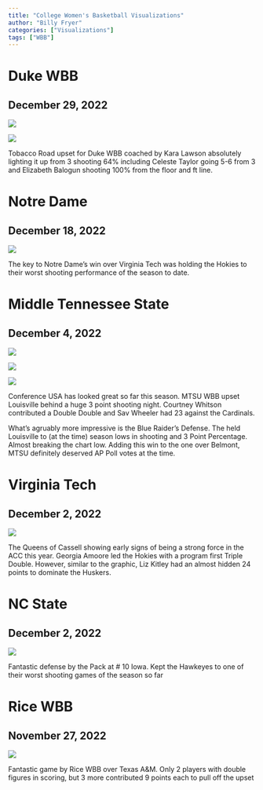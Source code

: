 ```yaml
---
title: "College Women's Basketball Visualizations"
author: "Billy Fryer"
categories: ["Visualizations"]
tags: ["WBB"]
---
```


# Duke WBB
## December 29, 2022

![](Plots/Duke Ind Shooting vs NC State.png)

![](Plots/Duke WBB Shooting By Game.png)

Tobacco Road upset for Duke WBB  coached by Kara Lawson absolutely lighting it up from 3 shooting 64% including Celeste Taylor going 5-6 from 3 and Elizabeth Balogun shooting 100% from the floor and ft line.

# Notre Dame
## December 18, 2022

![](Plots/Virginia Tech WBB Shooting By Game.png)

The key to Notre Dame's win over Virginia Tech was holding the Hokies to their worst shooting performance of the season to date.

# Middle Tennessee State
## December 4, 2022

![](Plots/Middle Tennessee WBB Shooting By Game.png)

![](Plots/Middle Tennessee Ind Shooting vs Louisville.png)

![](Plots/Louisville WBB Shooting By Game.png)

Conference USA has looked great so far this season. MTSU WBB upset Louisville behind a huge 3 point shooting night. Courtney Whitson contributed a Double Double and Sav Wheeler had 23 against the Cardinals.

What's agruably more impressive is the Blue Raider's Defense. The held Louisville to (at the time) season lows in shooting and 3 Point Percentage. Almost breaking the chart low. Adding this win to the one over Belmont, MTSU definitely deserved AP Poll votes at the time.

# Virginia Tech
## December 2, 2022

![](Plots/Virginia Tech Ind Shooting vs Nebraska.png)

The Queens of Cassell showing early signs of being a strong force in the ACC this year. Georgia Amoore led the Hokies with a program first Triple Double. However, similar to the graphic, Liz Kitley had an almost hidden 24 points to dominate the Huskers.

# NC State
## December 2, 2022

![](Plots/Iowa WBB Shooting By Game.png)

Fantastic defense by the Pack at # 10 Iowa. Kept the Hawkeyes to one of their worst shooting games of the season so far

# Rice WBB
## November 27, 2022

![](Plots/Rice Ind Shooting vs Texas A&M.png)

Fantastic game by Rice WBB over Texas A&M. Only 2 players with double figures in scoring, but 3 more contributed 9 points each to pull off the upset